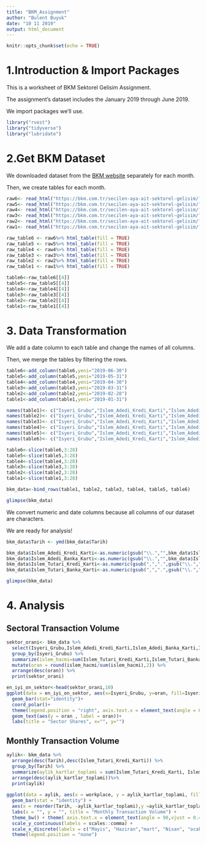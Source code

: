 ---
title: "BKM_Assignment"
author: "Bulent Buyuk"
date: "10 11 2019"
output: html_document
---

```{r setup, include=FALSE}
knitr::opts_chunk$set(echo = TRUE)
```

# 1.Introduction & Import Packages

This is a worksheet of BKM Sektorel Gelisim Assignment.

The assignment's dataset includes the January 2019 through June 2019.

We import packages we'll use.

````{r warning=FALSE,message=FALSE}

library("rvest")
library("tidyverse")
library("lubridate")

````

# 2.Get BKM Dataset

We downloaded dataset from the [BKM website](https://bkm.com.tr/secilen-aya-ait-sektorel-gelisim/) separately for each month. 

Then, we create tables for each month.

````{r warning=FALSE,message=FALSE}

raw6<- read_html("https://bkm.com.tr/secilen-aya-ait-sektorel-gelisim/?filter_year=2019&filter_month=6&List=Listele")
raw5<- read_html("https://bkm.com.tr/secilen-aya-ait-sektorel-gelisim/?filter_year=2019&filter_month=5&List=Listele")
raw4<- read_html("https://bkm.com.tr/secilen-aya-ait-sektorel-gelisim/?filter_year=2019&filter_month=4&List=Listele")
raw3<- read_html("https://bkm.com.tr/secilen-aya-ait-sektorel-gelisim/?filter_year=2019&filter_month=3&List=Listele")
raw2<- read_html("https://bkm.com.tr/secilen-aya-ait-sektorel-gelisim/?filter_year=2019&filter_month=2&List=Listele")
raw1<- read_html("https://bkm.com.tr/secilen-aya-ait-sektorel-gelisim/?filter_year=2019&filter_month=1&List=Listele")

raw_table6 <- raw6%>% html_table(fill = TRUE)
raw_table5 <- raw5%>% html_table(fill = TRUE)
raw_table4 <- raw4%>% html_table(fill = TRUE)
raw_table3 <- raw3%>% html_table(fill = TRUE)
raw_table2 <- raw2%>% html_table(fill = TRUE)
raw_table1 <- raw1%>% html_table(fill = TRUE)

table6<-raw_table6[[4]]
table5<-raw_table5[[4]]
table4<-raw_table4[[4]]
table3<-raw_table3[[4]]
table2<-raw_table2[[4]]
table1<-raw_table1[[4]]

````

# 3. Data Transformation

We add a date column to each table and change the names of all columns.

Then, we merge the tables by filtering the rows.

```{r warning=FALSE,message=FALSE}

table6<-add_column(table6,yeni="2019-06-30")
table5<-add_column(table5,yeni="2019-05-31")
table4<-add_column(table4,yeni="2019-04-30")
table3<-add_column(table3,yeni="2019-03-31")
table2<-add_column(table2,yeni="2019-02-28")
table1<-add_column(table1,yeni="2019-01-31")

names(table1)<- c("Isyeri_Grubu","Islem_Adedi_Kredi_Karti","Islem_Adedi_Banka_Karti","Islem_Tutari_Kredi_Karti","Islem_Tutari_Banka_Karti","Tarih")
names(table2)<- c("Isyeri_Grubu","Islem_Adedi_Kredi_Karti","Islem_Adedi_Banka_Karti","Islem_Tutari_Kredi_Karti","Islem_Tutari_Banka_Karti","Tarih")
names(table3)<- c("Isyeri_Grubu","Islem_Adedi_Kredi_Karti","Islem_Adedi_Banka_Karti","Islem_Tutari_Kredi_Karti","Islem_Tutari_Banka_Karti","Tarih")
names(table4)<- c("Isyeri_Grubu","Islem_Adedi_Kredi_Karti","Islem_Adedi_Banka_Karti","Islem_Tutari_Kredi_Karti","Islem_Tutari_Banka_Karti","Tarih")
names(table5)<- c("Isyeri_Grubu","Islem_Adedi_Kredi_Karti","Islem_Adedi_Banka_Karti","Islem_Tutari_Kredi_Karti","Islem_Tutari_Banka_Karti","Tarih")
names(table6)<- c("Isyeri_Grubu","Islem_Adedi_Kredi_Karti","Islem_Adedi_Banka_Karti","Islem_Tutari_Kredi_Karti","Islem_Tutari_Banka_Karti","Tarih")

table6<-slice(table6,3:28)
table5<-slice(table5,3:28)
table4<-slice(table4,3:28)
table3<-slice(table3,3:28)
table2<-slice(table2,3:28)
table1<-slice(table1,3:28)

bkm_data<-bind_rows(table1, table2, table3, table4, table5, table6)

glimpse(bkm_data)

```

We convert numeric and date columns because all columns of our dataset are characters.

We are ready for analysis!

```{r warning=FALSE,message=FALSE}

bkm_data$Tarih <- ymd(bkm_data$Tarih)

bkm_data$Islem_Adedi_Kredi_Karti<-as.numeric(gsub("\\.","",bkm_data$Islem_Adedi_Kredi_Karti))
bkm_data$Islem_Adedi_Banka_Karti<-as.numeric(gsub("\\.","",bkm_data$Islem_Adedi_Banka_Karti))
bkm_data$Islem_Tutari_Kredi_Karti<-as.numeric(gsub(",",".",gsub("\\.","",bkm_data$Islem_Tutari_Kredi_Karti)))
bkm_data$Islem_Tutari_Banka_Karti<-as.numeric(gsub(",",".",gsub("\\.","",bkm_data$Islem_Tutari_Banka_Karti)))

glimpse(bkm_data)

```

# 4. Analysis

## Sectoral Transaction Volume

```{r warning=FALSE,message=FALSE}

sektor_orani<- bkm_data %>%
  select(Isyeri_Grubu,Islem_Adedi_Kredi_Karti,Islem_Adedi_Banka_Karti,Islem_Tutari_Kredi_Karti,Islem_Tutari_Banka_Karti,Tarih) %>%
  group_by(Isyeri_Grubu) %>%
  summarize(islem_hacmi=sum(Islem_Tutari_Kredi_Karti,Islem_Tutari_Banka_Karti)) %>%
  mutate(oran = round(islem_hacmi/sum(islem_hacmi),2)) %>%
  arrange(desc(oran)) %>%  
  print(sektor_orani)

en_iyi_on_sektor<-head(sektor_orani,10)
ggplot(data = en_iyi_on_sektor, aes(x=Isyeri_Grubu, y=oran, fill=Isyeri_Grubu)) +
  geom_bar(stat="identity")+
  coord_polar()+
  theme(legend.position = "right", axis.text.x = element_text(angle = 0))+
  geom_text(aes(y = oran , label = oran))+
  labs(title = "Sector Shares", x="", y="")

```

## Monthly Transaction Volume

```{r warning=FALSE,message=FALSE}

aylik<- bkm_data %>%
  arrange(desc(Tarih),desc(Islem_Tutari_Kredi_Karti)) %>%
  group_by(Tarih) %>%
  summarize(aylik_kartlar_toplami = sum(Islem_Tutari_Kredi_Karti, Islem_Tutari_Kredi_Karti)) %>%
  arrange(desc(aylik_kartlar_toplami))%>%
  print(aylik)
  
ggplot(data = aylik, aes(x = workplace, y = aylik_kartlar_toplami, fill = as.character(Tarih)))+ 
  geom_bar(stat = "identity") + 
  aes(x = reorder(Tarih, -aylik_kartlar_toplami),y =aylik_kartlar_toplami) + 
  labs(x = "", y = "", title = "Monthly Transaction Volume") + 
  theme_bw() + theme( axis.text.x = element_text(angle = 90,vjust = 0.49, hjust = 0.49, size = 8)) + 
  scale_y_continuous(labels = scales::comma) + 
  scale_x_discrete(labels = c("Mayis", "Haziran","mart", "Nisan", "ocak", "Subat")) + 
  theme(legend.position = "none")

```
